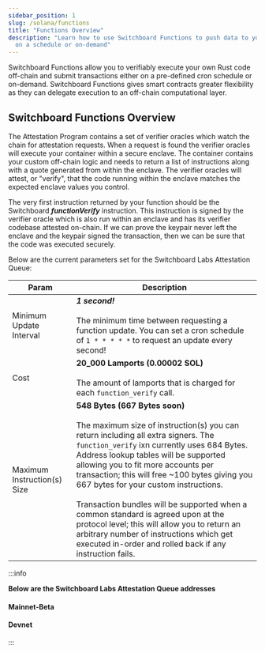 ```yaml
---
sidebar_position: 1
slug: /solana/functions
title: "Functions Overview"
description: "Learn how to use Switchboard Functions to push data to your on-chain programs
  on a schedule or on-demand"
---
```




Switchboard Functions allow you to verifiably execute your own Rust code
off-chain and submit transactions either on a pre-defined cron schedule or
on-demand. Switchboard Functions gives smart contracts greater flexibility as
they can delegate execution to an off-chain computational layer.

## Switchboard Functions Overview

The Attestation Program contains a set of verifier oracles which watch the chain
for attestation requests. When a request is found the verifier oracles will
execute your container within a secure enclave. The container contains your
custom off-chain logic and needs to return a list of instructions along with a
quote generated from within the enclave. The verifier oracles will attest, or
"verify", that the code running within the enclave matches the expected enclave
values you control.

The very first instruction returned by your function should be the Switchboard
**_functionVerify_** instruction. This instruction is signed by the verifier
oracle which is also run within an enclave and has its verifier codebase
attested on-chain. If we can prove the keypair never left the enclave and the
keypair signed the transaction, then we can be sure that the code was executed
securely.

Below are the current parameters set for the Switchboard Labs Attestation Queue:

| Param                       | Description                                                                                                                                                                                                                                                                                                                                                                                                                                                                                                                                                                                                   |
| --------------------------- | ------------------------------------------------------------------------------------------------------------------------------------------------------------------------------------------------------------------------------------------------------------------------------------------------------------------------------------------------------------------------------------------------------------------------------------------------------------------------------------------------------------------------------------------------------------------------------------------------------------- |
| Minimum Update Interval     | **_1 second!_** <br /><br />The minimum time between requesting a function update. You can set a cron schedule of `1 * * * * *` to request an update every second!                                                                                                                                                                                                                                                                                                                                                                                                                                            |
| Cost                        | **20_000 Lamports (0.00002 SOL)**<br /><br />The amount of lamports that is charged for each `function_verify` call.                                                                                                                                                                                                                                                                                                                                                                                                                                                                                          |
| Maximum Instruction(s) Size | **548 Bytes (667 Bytes soon)** <br /><br />The maximum size of instruction(s) you can return including all extra signers. The `function_verify` ixn currently uses 684 Bytes. Address lookup tables will be supported allowing you to fit more accounts per transaction; this will free ~100 bytes giving you 667 bytes for your custom instructions. <br /><br /> Transaction bundles will be supported when a common standard is agreed upon at the protocol level; this will allow you to return an arbitrary number of instructions which get executed in-order and rolled back if any instruction fails. |

:::info

**Below are the Switchboard Labs Attestation Queue addresses**

<h4>Mainnet-Beta</h4>

<AddressButton address="2ie3JZfKcvsRLsJaP5fSo43gUo1vsurnUAtAgUdUAiDG" />

<h4>Devnet</h4>

<AddressButton address="CkvizjVnm2zA5Wuwan34NhVT3zFc7vqUyGnA6tuEF5aE" />
:::
